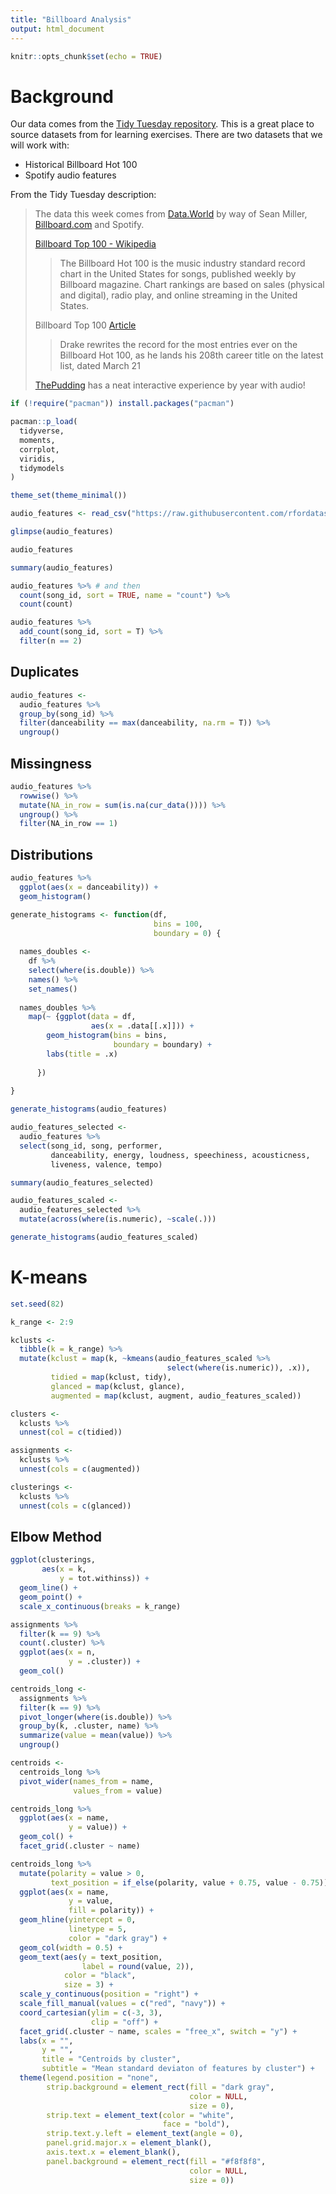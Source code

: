 ```yaml
---
title: "Billboard Analysis"
output: html_document
---
```


```r
knitr::opts_chunk$set(echo = TRUE)
```

# Background

Our data comes from the [Tidy Tuesday repository](https://github.com/rfordatascience/tidytuesday/blob/master/data/2021/2021-09-14/readme.md). This is a great place to source datasets from for learning exercises. There are two datasets that we will work with:

-   Historical Billboard Hot 100
-   Spotify audio features

From the Tidy Tuesday description:

> The data this week comes from [Data.World](https://data.world/kcmillersean/billboard-hot-100-1958-2017#) by way of Sean Miller, [Billboard.com](http://billboard.com/) and Spotify.
>
> [Billboard Top 100 - Wikipedia](https://en.wikipedia.org/wiki/Billboard_Hot_100)
>
> > The Billboard Hot 100 is the music industry standard record chart in the United States for songs, published weekly by Billboard magazine. Chart rankings are based on sales (physical and digital), radio play, and online streaming in the United States.
>
> Billboard Top 100 [Article](https://www.billboard.com/articles/business/chart-beat/9335811/drake-breaks-record-most-hot-100-entries)
>
> > Drake rewrites the record for the most entries ever on the Billboard Hot 100, as he lands his 208th career title on the latest list, dated March 21
>
> [ThePudding](https://pudding.cool/2017/03/music-history/) has a neat interactive experience by year with audio!

```r
if (!require("pacman")) install.packages("pacman")

pacman::p_load(
  tidyverse, 
  moments,
  corrplot, 
  viridis,
  tidymodels
)

theme_set(theme_minimal())
```

```r
audio_features <- read_csv("https://raw.githubusercontent.com/rfordatascience/tidytuesday/master/data/2021/2021-09-14/audio_features.csv")
```

```r
glimpse(audio_features)
```

```r
audio_features
```

```r
summary(audio_features)
```

```r
audio_features %>% # and then
  count(song_id, sort = TRUE, name = "count") %>% 
  count(count)
```

```r
audio_features %>% 
  add_count(song_id, sort = T) %>% 
  filter(n == 2)
```
## Duplicates

```r
audio_features <- 
  audio_features %>% 
  group_by(song_id) %>%
  filter(danceability == max(danceability, na.rm = T)) %>% 
  ungroup()
```

## Missingness

```r
audio_features %>% 
  rowwise() %>% 
  mutate(NA_in_row = sum(is.na(cur_data()))) %>% 
  ungroup() %>% 
  filter(NA_in_row == 1)
```

## Distributions

```r
audio_features %>% 
  ggplot(aes(x = danceability)) +
  geom_histogram()
```

```r
generate_histograms <- function(df,
                                bins = 100,
                                boundary = 0) {
  
  names_doubles <- 
    df %>% 
    select(where(is.double)) %>% 
    names() %>% 
    set_names()
  
  names_doubles %>% 
    map(~ {ggplot(data = df,
                  aes(x = .data[[.x]])) +
        geom_histogram(bins = bins,
                       boundary = boundary) +
        labs(title = .x)
      
      })
  
}
```

```r
generate_histograms(audio_features)
```

```r
audio_features_selected <- 
  audio_features %>% 
  select(song_id, song, performer,
         danceability, energy, loudness, speechiness, acousticness,
         liveness, valence, tempo)
```

```r
summary(audio_features_selected)
```

```r
audio_features_scaled <- 
  audio_features_selected %>% 
  mutate(across(where(is.numeric), ~scale(.)))
```

```r
generate_histograms(audio_features_scaled)
```

# K-means

```r
set.seed(82)
```

```r
k_range <- 2:9

kclusts <-
  tibble(k = k_range) %>% 
  mutate(kclust = map(k, ~kmeans(audio_features_scaled %>% 
                                   select(where(is.numeric)), .x)),
         tidied = map(kclust, tidy),
         glanced = map(kclust, glance),
         augmented = map(kclust, augment, audio_features_scaled))
```

```r
clusters <-
  kclusts %>% 
  unnest(col = c(tidied))

assignments <-
  kclusts %>% 
  unnest(cols = c(augmented)) 

clusterings <-
  kclusts %>% 
  unnest(cols = c(glanced))
```

## Elbow Method

```r
ggplot(clusterings,
       aes(x = k,
           y = tot.withinss)) +
  geom_line() +
  geom_point() +
  scale_x_continuous(breaks = k_range)
```

```r
assignments %>% 
  filter(k == 9) %>% 
  count(.cluster) %>% 
  ggplot(aes(x = n,
             y = .cluster)) +
  geom_col()
```

```r
centroids_long <-
  assignments %>% 
  filter(k == 9) %>% 
  pivot_longer(where(is.double)) %>% 
  group_by(k, .cluster, name) %>% 
  summarize(value = mean(value)) %>% 
  ungroup()

centroids <-
  centroids_long %>% 
  pivot_wider(names_from = name,
              values_from = value)
```

```r
centroids_long %>% 
  ggplot(aes(x = name,
             y = value)) +
  geom_col() +
  facet_grid(.cluster ~ name)
```

```r
centroids_long %>% 
  mutate(polarity = value > 0,
         text_position = if_else(polarity, value + 0.75, value - 0.75)) %>% 
  ggplot(aes(x = name,
             y = value,
             fill = polarity)) +
  geom_hline(yintercept = 0,
             linetype = 5,
             color = "dark gray") +
  geom_col(width = 0.5) +
  geom_text(aes(y = text_position,
                label = round(value, 2)),
            color = "black",
            size = 3) +
  scale_y_continuous(position = "right") +
  scale_fill_manual(values = c("red", "navy")) +
  coord_cartesian(ylim = c(-3, 3),
                  clip = "off") +
  facet_grid(.cluster ~ name, scales = "free_x", switch = "y") +
  labs(x = "",
       y = "",
       title = "Centroids by cluster",
       subtitle = "Mean standard deviaton of features by cluster") +
  theme(legend.position = "none",
        strip.background = element_rect(fill = "dark gray",
                                        color = NULL,
                                        size = 0),
        strip.text = element_text(color = "white",
                                  face = "bold"),
        strip.text.y.left = element_text(angle = 0),
        panel.grid.major.x = element_blank(),
        axis.text.x = element_blank(),
        panel.background = element_rect(fill = "#f8f8f8",
                                        color = NULL,
                                        size = 0))
```

